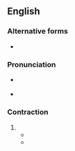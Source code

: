 ==English==

===Alternative forms===
* {{alt|en|whadaya|whadiya|wuddya}}

===Pronunciation===
* {{a|GA}} {{IPA|en|/ˈwʌdəjə/}}
* {{a|wine/whine}} {{IPA|en|/ˈʍʌdəjə/}}

===Contraction===
{{en-cont}}

# {{pronunciation spelling of|en|[[what]] [[do]] [[you]]}}
#* {{quote-book|en|year=1969|author=Robert Coovert|title=Pricksongs & Descants: Fictions|page=224|publisher=Grove Press|year_published=2000|isbn=0802136672
|passage="Aspirin? '''Whaddaya''' want aspirin for, Harry?..."}}
#* {{quote-book|en|year=2007|author=Kemble Scott|title=Soma|publisher=Kensington Books|isbn=0758215495|page=23
|passage="'''Whaddaya''' mean twelve bucks? The sign says seven!"}}